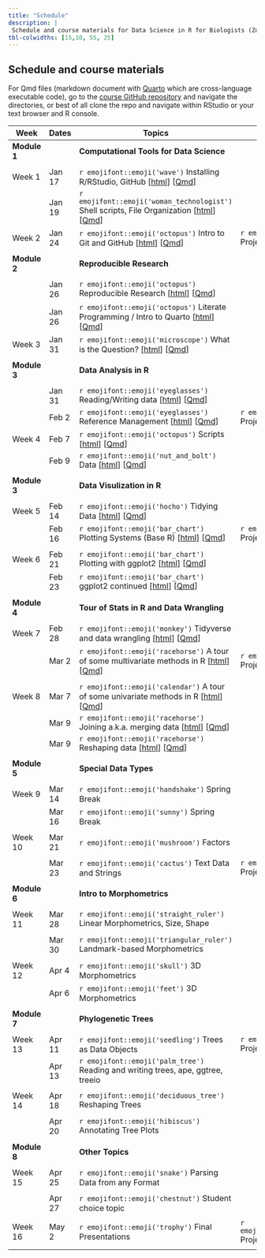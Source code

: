 ```yaml
---
title: "Schedule"
description: |
 Schedule and course materials for Data Science in R for Biologists (Zool 710 Spring 2023).
tbl-colwidths: [15,10, 55, 25]
---
```


## Schedule and course materials

For Qmd files (markdown document with [Quarto](https://quarto.org/docs/authoring/markdown-basics.html) which are cross-language executable code), go to the [course GitHub repository](https://github.com/mbutler808/mbutler808.github.io/) and navigate the directories, or best of all clone the repo and navigate within RStudio or your text browser and R console.


::: column-page
| Week         | Dates   | Topics                                                                                                                                                                                                                                                                                                 | Projects                                                                                                                                                                                                            |     |
|---------------|---------------|---------------|---------------|---------------|
| **Module 1** |         | **Computational Tools for Data Science** |||
||||||
| Week 1       | Jan 17  | `r emojifont::emoji('wave')` Installing R/RStudio, GitHub \[[html](posts/2023-01-17-the-big-picture/index.qmd)\] \[[Qmd](https://github.com/mbutler808/rclass/tree/main/posts/2023-01-17-the-big-picture/index.qmd)\] |  ||
|              | Jan 19  | `r emojifont::emoji('woman_technologist')` Shell scripts, File Organization \[[html](posts/2023-01-19-your-computer-filesystems/index.qmd)\] \[[Qmd](https://github.com/mbutler808/rclass/tree/main/posts/2023-01-19-your-computer-filesystems/index.qmd)\] |||
| Week 2       | Jan 24 | `r emojifont::emoji('octopus')`  Intro to Git and GitHub \[[html](posts/2023-01-24-intro-git-github/index.qmd)\] \[[Qmd](https://github.com/mbutler808/rclass/tree/main/posts/2023-01-24-intro-git-github/index.qmd)\] |  `r emojifont::emoji('palm_tree')` Project 0 \[[html](projects/2023-01-24-project-0/index.qmd)\] \[[Qmd](https://github.com/mbutler808/mbutler808.github.io/blob/main/projects/2023-01-24-project-0/index.qmd)\]  | |
||||||
| **Module 2** |         | **Reproducible Research** |||
||||||
|        | Jan 26 | `r emojifont::emoji('octopus')` Reproducible Research \[[html](posts/2023-01-26-reproducible-research/index.qmd)\] \[[Qmd](https://github.com/mbutler808/rclass/tree/main/posts/2023-01-26-reproducible-research/index.qmd)\]  |||
|        | Jan 26 | `r emojifont::emoji('octopus')` Literate Programming / Intro to Quarto \[[html](posts/2023-01-26-intro-quarto/index.qmd)\] \[[Qmd](https://github.com/mbutler808/rclass/tree/main/posts/2023-01-26-intro-quarto)\]|||
| Week 3       | Jan 31  | `r emojifont::emoji('microscope')` What is the Question? \[[html](posts/2023-01-31-what-is-the-question/index.qmd)\] \[[Qmd](https://github.com/mbutler808/rclass/tree/main/posts/2023-01-31-what-is-the-question/index.qmd)\] | | |
||||||
| **Module 3** |         | **Data Analysis in R ** |||
||||||
|              | Jan 31 | `r emojifont::emoji('eyeglasses')` Reading/Writing data \[[html](posts/2023-01-31-reading-data/index.qmd)\] \[[Qmd](https://github.com/mbutler808/rclass/tree/main/posts/2023-01-31-reading-data/index.qmd)\]| | |
|              | Feb 2 | `r emojifont::emoji('eyeglasses')` Reference Management \[[html](posts/2023-02-01-reference-management/index.qmd)\] \[[Qmd](https://github.com/mbutler808/rclass/tree/main/posts/2023-02-01-reference-management/index.qmd)\]  | `r emojifont::emoji('fallen_leaf')` Project 0 due ||
| Week 4       | Feb 7  | `r emojifont::emoji('octopus')` Scripts \[[html](posts/2023-02-07-scripts/index.qmd)\] \[[Qmd](https://github.com/mbutler808/rclass/tree/main/posts/2023-02-07-scripts/index.qmd)\] | | |
|              | Feb 9 | `r emojifont::emoji('nut_and_bolt')` Data \[[html](posts/2023-02-09-data/index.qmd)\] \[[Qmd](https://github.com/mbutler808/rclass/tree/main/posts/2023-02-09-data/index.qmd)\] | | |
||||||
| **Module 3** |         | **Data Visulization in R** | | |
||||||
|  Week 5        | Feb 14 | `r emojifont::emoji('hocho')` Tidying Data \[[html](posts/2023-02-14-tidying-exploring-data/index.qmd)\] \[[Qmd](https://github.com/mbutler808/rclass/tree/main/posts/2023-02-14-tidying-exploring-data/index.qmd)\] | ||
|              | Feb 16 | `r emojifont::emoji('bar_chart')` Plotting Systems (Base R) \[[html](posts/2023-02-16-plotting-systems/index.qmd)\] \[[Qmd](https://github.com/mbutler808/rclass/tree/main/posts/2023-02-16-plotting-systems/index.qmd)\] | `r emojifont::emoji('seedling')` Project 1 assigned |     |
||||||
| Week 6       | Feb 21 | `r emojifont::emoji('bar_chart')` Plotting with ggplot2 \[[html](posts/2023-02-21-ggplot2/index.qmd)\] \[[Qmd](https://github.com/mbutler808/rclass/tree/main/posts/2023-02-21-ggplot2/index.qmd)\]| | |
|              |  Feb 23 | `r emojifont::emoji('bar_chart')` ggplot2 continued \[[html](posts/2023-02-16-plotting-systems/index.qmd)\] \[[Qmd](https://github.com/mbutler808/rclass/tree/main/posts/2023-02-16-plotting-systems/index.qmd)\]| | |
||||||
| **Module 4** |         | **Tour of Stats in R and Data Wrangling** |||
||||||
|  Week 7       | Feb 28 | `r emojifont::emoji('monkey')` Tidyverse and data wrangling \[[html](posts/2023-02-28-dplyr/index.qmd)\] \[[Qmd](https://github.com/mbutler808/rclass/tree/main/posts/2023-02-28-dplyr/index.qmd)\] | |
|              | Mar 2  | `r emojifont::emoji('racehorse')`  A tour of some multivariate methods in R \[[html](posts/2023-03-02-multivariate/index.qmd)\] \[[Qmd](https://github.com/mbutler808/rclass/tree/main/posts/2023-03-02-multivariate/index.qmd)\]  | `r emojifont::emoji('seedling')` Project 1 due||
||||||
| Week 8       | Mar 7 | `r emojifont::emoji('calendar')` A tour of some univariate methods in R \[[html](posts/2023-03-07-univariate/index.qmd)\] \[[Qmd](https://github.com/mbutler808/rclass/tree/main/posts/2023-03-07-univariate/index.qmd)\] | | |
|              | Mar 9 | `r emojifont::emoji('racehorse')` Joining a.k.a. merging data \[[html](posts/2023-03-09-joining-data/index.qmd)\] \[[Qmd](https://github.com/mbutler808/rclass/tree/main/posts/2023-03-09-joining-data/index.qmd)\] | | |
|              | Mar 9 | `r emojifont::emoji('racehorse')` Reshaping data \[[html](posts/2023-03-09-reshaping-data/index.qmd)\] \[[Qmd](https://github.com/mbutler808/rclass/tree/main/posts/2023-03-09-reshaping-data/index.qmd)\] |  | |
||||||
| **Module 5** |         | **Special Data Types** | | |
||||||
| Week 9       | Mar 14 | `r emojifont::emoji('handshake')` Spring Break |||
|              | Mar 16 | `r emojifont::emoji('sunny')` Spring Break |||
||||||
| Week 10      | Mar 21 | `r emojifont::emoji('mushroom')` Factors | | |
||||||
|              | Mar 23   | `r emojifont::emoji('cactus')` Text Data and Strings | `r emojifont::emoji('fallen_leaf')` Project 2 due  | |
||||||
| **Module 6** |         | **Intro to Morphometrics** | | |
||||||
| Week 11      | Mar 28   | `r emojifont::emoji('straight_ruler')` Linear Morphometrics, Size, Shape |||
||||||
|              | Mar 30  | `r emojifont::emoji('triangular_ruler')` Landmark-based Morphometrics |||
||||||
| Week 12      | Apr 4  | `r emojifont::emoji('skull')` 3D Morphometrics |||
|              | Apr 6  | `r emojifont::emoji('feet')` 3D Morphometrics |||
||||||
| **Module 7** |         | **Phylogenetic Trees** | | |
||||||
| Week 13      | Apr 11 | `r emojifont::emoji('seedling')` Trees as Data Objects | `r emojifont::emoji('fallen_leaf')` Project 3 due | |
|              | Apr 13  | `r emojifont::emoji('palm_tree')` Reading and writing trees, ape, ggtree, treeio |||
||||||
| Week 14      | Apr 18 | `r emojifont::emoji('deciduous_tree')` Reshaping Trees |||
||||||
|              | Apr 20 | `r emojifont::emoji('hibiscus')` Annotating Tree Plots |||
||||||
| **Module 8** |         | **Other Topics** | | |
||||||
| Week 15      | Apr 25  | `r emojifont::emoji('snake')` Parsing Data from any Format |||
||||||
|              | Apr 27  | `r emojifont::emoji('chestnut')` Student choice topic |||
||||||
|  Week 16     | May 2  | `r emojifont::emoji('trophy')` Final Presentations | `r emojifont::emoji('confetti_ball')` Project 4 due | |
||||||
:::


